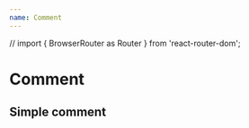 ```yaml
---
name: Comment
---
```


// import { BrowserRouter as Router } from 'react-router-dom';

# Comment


## Simple comment

<Playground>
<ThemeProvider>
  <Comment 
    />
   
</ThemeProvider>
</Playground>  

